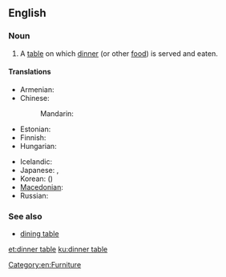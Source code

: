 ==English==

===Noun===
{{en-noun|head=[[dinner]] [[table]]}}

# A [[table]] on which [[dinner]] (or other [[food]]) is served and eaten.

====Translations====
{{trans-top|a table on which dinner is served and eaten}}
* Armenian: {{t-|hy|ճաշասեղան|tr=č̣ašaseġan}}
* Chinese:
*: Mandarin: {{t-|cmn|餐桌|tr=cānzhuō|sc=Hani}}
* Estonian: {{t+|et|söögilaud}}
* Finnish: {{t+|fi|ruokapöytä}}
* Hungarian: {{t-|hu|étkezőasztal}}
{{trans-mid}}
* Icelandic: {{t+|is|matarborð|n}}
* Japanese: {{t+|ja|食卓|tr=しょくたく, shokutaku}}, {{t-|ja|ディナーテーブル|tr=dinātēburu}}
* Korean: {{t+|ko|식탁|tr=siktak|sc=Hang}} ({{t+|ko|食卓|sc=Hani}})
* [[Macedonian]]: {{t-|mk|трпезариска маса|f|tr=trpezáriska mása}}
* Russian: {{t+|ru|обеденный стол|m|tr=obédennyj stol}}
{{trans-bottom}}

===See also===
* [[dining table]]

[[Category:en:Furniture]]

[[et:dinner table]]
[[ku:dinner table]]